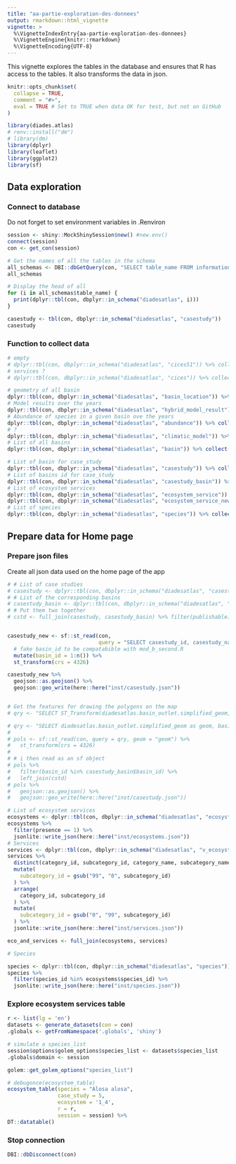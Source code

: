 ```yaml
---
title: "aa-partie-exploration-des-donnees"
output: rmarkdown::html_vignette
vignette: >
  %\VignetteIndexEntry{aa-partie-exploration-des-donnees}
  %\VignetteEngine{knitr::rmarkdown}
  %\VignetteEncoding{UTF-8}
---
```


This vignette explores the tables in the database and ensures that R has access to the tables.
It also transforms the data in json.

```r
knitr::opts_chunk$set(
  collapse = TRUE,
  comment = "#>",
  eval = TRUE # Set to TRUE when data OK for test, but not on GitHub
)

```

```r
library(diades.atlas)
# renv::install("dm")
# library(dm)
library(dplyr)
library(leaflet)
library(ggplot2)
library(sf)
```

## Data exploration

### Connect to database

Do not forget to set environment variables in .Renviron
```r
session <- shiny::MockShinySession$new() #new.env()
connect(session)
con <- get_con(session)
```

```r
# Get the names of all the tables in the schema
all_schemas <- DBI::dbGetQuery(con, "SELECT table_name FROM information_schema.tables WHERE table_schema='diadesatlas'")
all_schemas

# Display the head of all
for (i in all_schemas$table_name) {
  print(dplyr::tbl(con, dbplyr::in_schema("diadesatlas", i)))
}

casestudy <- tbl(con, dbplyr::in_schema("diadesatlas", "casestudy"))
casestudy
```

### Function to collect data
```r
# empty
# dplyr::tbl(con, dbplyr::in_schema("diadesatlas", "cices51")) %>% collect()
# services ?
# dplyr::tbl(con, dbplyr::in_schema("diadesatlas", "cices")) %>% collect()

# geometry of all basin
dplyr::tbl(con, dbplyr::in_schema("diadesatlas", "basin_location")) %>% collect()
# Model results over the years
dplyr::tbl(con, dbplyr::in_schema("diadesatlas", "hybrid_model_result")) %>% collect()
# Abundance of species in a given basin ove the years
dplyr::tbl(con, dbplyr::in_schema("diadesatlas", "abundance")) %>% collect()
# ?
dplyr::tbl(con, dbplyr::in_schema("diadesatlas", "climatic_model")) %>% collect()
# List of all basins
dplyr::tbl(con, dbplyr::in_schema("diadesatlas", "basin")) %>% collect()

# List of basin for case_study
dplyr::tbl(con, dbplyr::in_schema("diadesatlas", "casestudy")) %>% collect()
# List of basins id for case_study
dplyr::tbl(con, dbplyr::in_schema("diadesatlas", "casestudy_basin")) %>% collect()
# List of ecosystem services
dplyr::tbl(con, dbplyr::in_schema("diadesatlas", "ecosystem_service")) %>% collect()
dplyr::tbl(con, dbplyr::in_schema("diadesatlas", "ecosystem_service_new")) %>% collect()
# List of species
dplyr::tbl(con, dbplyr::in_schema("diadesatlas", "species")) %>% collect()
```

## Prepare data for Home page
### Prepare json files
Create all json data used on the home page of the app
```r
# # List of case studies
# casestudy <- dplyr::tbl(con, dbplyr::in_schema("diadesatlas", "casestudy")) %>% collect()
# # List of the corresponding basins
# casestudy_basin <- dplyr::tbl(con, dbplyr::in_schema("diadesatlas", "casestudy_basin")) %>% collect()
# # Put them two together
# cstd <- full_join(casestudy, casestudy_basin) %>% filter(publishable) %>%  collect()


casestudy_new <- sf::st_read(con, 
                             query = "SELECT casestudy_id, casestudy_name, geom FROM diadesatlas.casestudy", geom = "geom") %>% 
  # fake basin_id to be compatabible with mod_b_second.R
  mutate(basin_id = 1:n()) %>% 
  st_transform(crs = 4326)

casestudy_new %>%
  geojson::as.geojson() %>%
  geojson::geo_write(here::here("inst/casestudy.json"))


# Get the features for drawing the polygons on the map
# qry <- "SELECT ST_Transform(diadesatlas.basin_outlet.simplified_geom, 4326) as geom, basin_id as basin_id FROM diadesatlas.basin_outlet"

# qry <- "SELECT diadesatlas.basin_outlet.simplified_geom as geom, basin_id as basin_id FROM diadesatlas.basin_outlet"
# 
# pols <- sf::st_read(con, query = qry, geom = "geom") %>% 
#   st_transform(crs = 4326) 
# 
# # i then read as an sf object
# pols %>%
#   filter(basin_id %in% casestudy_basin$basin_id) %>%
#   left_join(cstd)
# pols %>%
#   geojson::as.geojson() %>%
#   geojson::geo_write(here::here("inst/casestudy.json"))

# List of ecosystem services
ecosystems <- dplyr::tbl(con, dbplyr::in_schema("diadesatlas", "ecosystem_service")) %>% collect()
ecosystems %>%
  filter(presence == 1) %>%
  jsonlite::write_json(here::here("inst/ecosystems.json"))
# Services
services <- dplyr::tbl(con, dbplyr::in_schema("diadesatlas", "v_ecosystemic_services")) %>% collect()
services %>%
  distinct(category_id, subcategory_id, category_name, subcategory_name) %>%
  mutate(
    subcategory_id = gsub("99", "0", subcategory_id)
  ) %>%
  arrange(
    category_id, subcategory_id
  ) %>%
  mutate(
    subcategory_id = gsub("0", "99", subcategory_id)
  ) %>%
  jsonlite::write_json(here::here("inst/services.json"))

eco_and_services <- full_join(ecosystems, services)

# Species

species <- dplyr::tbl(con, dbplyr::in_schema("diadesatlas", "species")) %>% collect()
species %>%
  filter(species_id %in% ecosystems$species_id) %>%
  jsonlite::write_json(here::here("inst/species.json"))
```

### Explore ecosystem services table
```r
r <- list(lg = 'en')
datasets <- generate_datasets(con = con)
.globals <- getFromNamespace('.globals', 'shiny')

# simulate a species_list
session$options$golem_options$species_list <- datasets$species_list
.globals$domain <- session

golem::get_golem_options("species_list")

# debugonce(ecosystem_table)
ecosystem_table(species = "Alosa alosa", 
                case_study = 5, 
                ecosystem = '1_4',
                r = r,
                session = session) %>% 
DT::datatable()
```


### Stop connection

```r
DBI::dbDisconnect(con)
```



